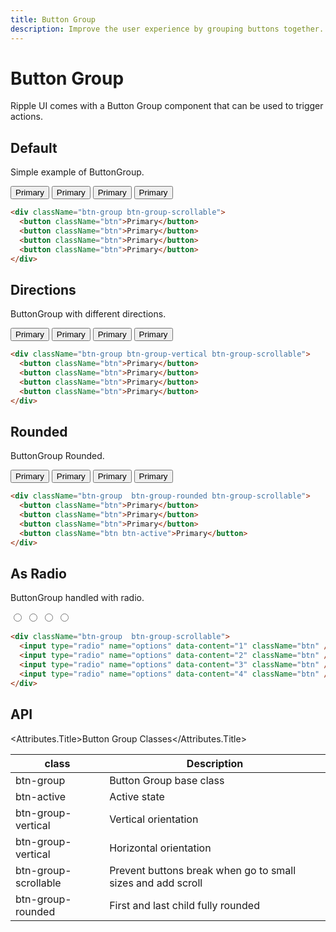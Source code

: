 ```yaml
---
title: Button Group
description: Improve the user experience by grouping buttons together.
---
```


# Button Group

Ripple UI comes with a Button Group component that can be used to trigger actions.

## Default

Simple example of ButtonGroup.

<div className="btn-group btn-group-scrollable">
  <button className="btn ">Primary</button>
  <button className="btn ">Primary</button>
  <button className="btn ">Primary</button>
  <button className="btn ">Primary</button>
</div>

```html
<div className="btn-group btn-group-scrollable">
  <button className="btn">Primary</button>
  <button className="btn">Primary</button>
  <button className="btn">Primary</button>
  <button className="btn">Primary</button>
</div>
```

## Directions

ButtonGroup with different directions.

<div className="btn-group btn-group-vertical btn-group-scrollable">
  <button className="btn">Primary</button>
  <button className="btn">Primary</button>
  <button className="btn">Primary</button>
  <button className="btn">Primary</button>
</div>

```html
<div className="btn-group btn-group-vertical btn-group-scrollable">
  <button className="btn">Primary</button>
  <button className="btn">Primary</button>
  <button className="btn">Primary</button>
  <button className="btn">Primary</button>
</div>
```

## Rounded

ButtonGroup Rounded.

<div className="btn-group  btn-group-rounded btn-group-scrollable">
  <button className="btn">Primary</button>
  <button className="btn">Primary</button>
  <button className="btn">Primary</button>
  <button className="btn btn-active">Primary</button>
</div>

```html
<div className="btn-group  btn-group-rounded btn-group-scrollable">
  <button className="btn">Primary</button>
  <button className="btn">Primary</button>
  <button className="btn">Primary</button>
  <button className="btn btn-active">Primary</button>
</div>
```

## As Radio

ButtonGroup handled with radio.

<div className="btn-group  btn-group-scrollable">
  <input type="radio" name="options" data-content="1" className="btn" />
  <input type="radio" name="options" data-content="2" className="btn" />
  <input type="radio" name="options" data-content="3" className="btn" />
  <input type="radio" name="options" data-content="4" className="btn" />
</div>

```html
<div className="btn-group  btn-group-scrollable">
  <input type="radio" name="options" data-content="1" className="btn" />
  <input type="radio" name="options" data-content="2" className="btn" />
  <input type="radio" name="options" data-content="3" className="btn" />
  <input type="radio" name="options" data-content="4" className="btn" />
</div>
```

## API
<Attributes>

<Attributes.Title>Button Group Classes</Attributes.Title>

| class                | Description                                                 |
| -------------------- | ----------------------------------------------------------- |
| btn-group            | Button Group base class                                     |
| btn-active           | Active state                                                |
| btn-group-vertical   | Vertical orientation                                        |
| btn-group-vertical   | Horizontal orientation                                      |
| btn-group-scrollable | Prevent buttons break when go to small sizes and add scroll |
| btn-group-rounded    | First and last child fully rounded                          |

</Attributes>

